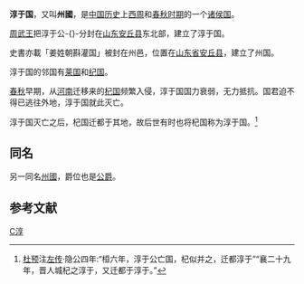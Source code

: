 {{周代诸侯国
|国名=淳于(州)
|国君姓氏=姜姓
|爵位=公爵
|国都=[[山东|山东]]安丘县东北部
|分封者=[[周武王|周武王]]
|始祖=不详
|建国年=不明
|灭亡年=不明
|灭亡原因=被[[杞国|杞国]]灭亡
|史书记载=
}}
'''淳于国'''，又叫'''州國'''，是[[中国历史|中国历史]]上[[西周|西周]]和[[春秋时期|春秋时期]]的一个[[诸侯国|诸侯国]]。

[[周武王|周武王]]把淳于公-{}-分封在[[山东|山东]][[安丘县|安丘县]]东北部，建立了淳于国。

史書亦載「姜姓朝斟灌国」被封在州邑，位置在[[山东省|山东省]][[安丘县|安丘县]]，建立了州国。

淳于国的邻国有[[莱国|莱国]]和[[纪国|纪国]]。

[[春秋时期|春秋]]早期，从[[河南|河南]]迁移来的[[杞国|杞国]]频繁入侵，淳于国国力衰弱，无力抵抗。国君迫不得已逃往外地，淳于国就此灭亡。

淳于国灭亡之后，杞国迁都于其地，故后世有时也将杞国称为淳于国。<ref>[[杜预|杜预]]注[[左传|左传]]·隐公四年:“桓六年，淳于公亡国，杞似并之，迁都淳于”“襄二十九年，晋人城杞之淳于，又迁都于淳于。”</ref>

==同名==
另一同名[[州國|州國]]，爵位也是[[公爵|公爵]]。
==参考文献==
<div class="references-small">
<references />
</div>

{{周代諸侯列國}}
{{山东省先秦列国}}

[[Category:春秋時期的國家|C淳]]